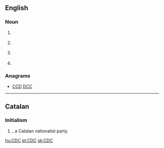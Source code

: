 ==English==

===Noun===
{{en-initialism}}

# {{context|business}} {{initialism of|w:Control Data Corporation|Control Data Corporation}}
# {{context|computing}} {{initialism of|Connected Device Configuration}}
# {{context|computing}} {{initialism of|w:Change data capture|change data capture}}
# {{context|medical|US}} {{initialism of|w:Centers for Disease Control and Prevention|Centers for Disease Control and Prevention}}

===Anagrams===
* [[CCD#English|CCD]] [[DCC#English|DCC]]
----
==Catalan==
{{wikipedia|lang=ca}}
===Initialism===
{{head|ca|initialism}}

# {{context|politics|lang=ca}} {{w|Convergència Democràtica de Catalunya}}, a Catalan nationalist party.

[[hu:CDC]]
[[pt:CDC]]
[[sk:CDC]]